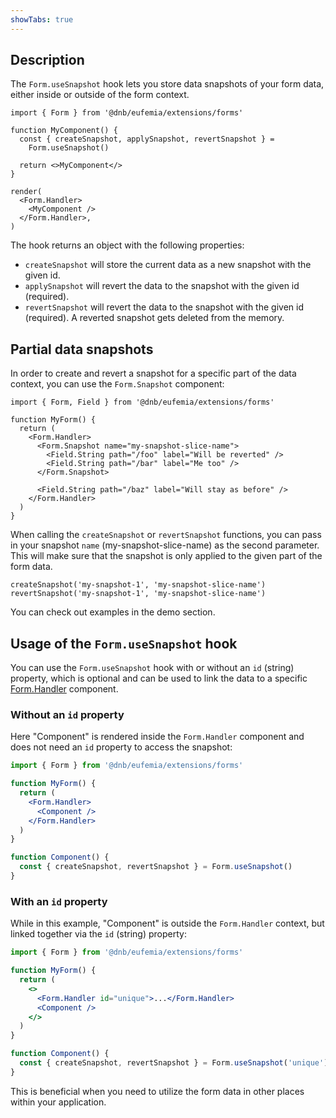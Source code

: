 ```yaml
---
showTabs: true
---
```


## Description

The `Form.useSnapshot` hook lets you store data snapshots of your form data, either inside or outside of the form context.

```tsx
import { Form } from '@dnb/eufemia/extensions/forms'

function MyComponent() {
  const { createSnapshot, applySnapshot, revertSnapshot } =
    Form.useSnapshot()

  return <>MyComponent</>
}

render(
  <Form.Handler>
    <MyComponent />
  </Form.Handler>,
)
```

The hook returns an object with the following properties:

- `createSnapshot` will store the current data as a new snapshot with the given id.
- `applySnapshot` will revert the data to the snapshot with the given id (required).
- `revertSnapshot` will revert the data to the snapshot with the given id (required). A reverted snapshot gets deleted from the memory.

## Partial data snapshots

In order to create and revert a snapshot for a specific part of the data context, you can use the `Form.Snapshot` component:

```tsx
import { Form, Field } from '@dnb/eufemia/extensions/forms'

function MyForm() {
  return (
    <Form.Handler>
      <Form.Snapshot name="my-snapshot-slice-name">
        <Field.String path="/foo" label="Will be reverted" />
        <Field.String path="/bar" label="Me too" />
      </Form.Snapshot>

      <Field.String path="/baz" label="Will stay as before" />
    </Form.Handler>
  )
}
```

When calling the `createSnapshot` or `revertSnapshot` functions, you can pass in your snapshot `name` (my-snapshot-slice-name) as the second parameter. This will make sure that the snapshot is only applied to the given part of the form data.

```tsx
createSnapshot('my-snapshot-1', 'my-snapshot-slice-name')
revertSnapshot('my-snapshot-1', 'my-snapshot-slice-name')
```

You can check out examples in the demo section.

## Usage of the `Form.useSnapshot` hook

You can use the `Form.useSnapshot` hook with or without an `id` (string) property, which is optional and can be used to link the data to a specific [Form.Handler](/uilib/extensions/forms/Form/Handler/) component.

### Without an `id` property

Here "Component" is rendered inside the `Form.Handler` component and does not need an `id` property to access the snapshot:

```jsx
import { Form } from '@dnb/eufemia/extensions/forms'

function MyForm() {
  return (
    <Form.Handler>
      <Component />
    </Form.Handler>
  )
}

function Component() {
  const { createSnapshot, revertSnapshot } = Form.useSnapshot()
}
```

### With an `id` property

While in this example, "Component" is outside the `Form.Handler` context, but linked together via the `id` (string) property:

```jsx
import { Form } from '@dnb/eufemia/extensions/forms'

function MyForm() {
  return (
    <>
      <Form.Handler id="unique">...</Form.Handler>
      <Component />
    </>
  )
}

function Component() {
  const { createSnapshot, revertSnapshot } = Form.useSnapshot('unique')
}
```

This is beneficial when you need to utilize the form data in other places within your application.
